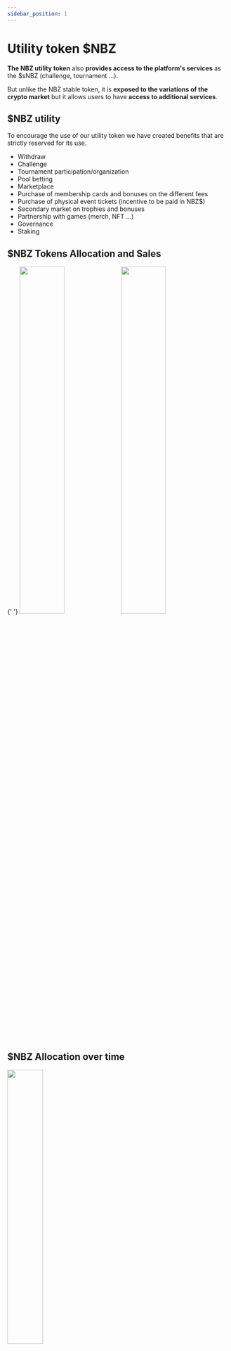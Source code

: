 ```yaml
---
sidebar_position: 1
---
```


# Utility token $NBZ

**The NBZ utility token** also **provides access to the platform's services** as the $sNBZ (challenge, tournament ...).

But unlike the NBZ stable token, it is **exposed to the variations of the crypto market** but it allows users to have **access to additional services**.

## $NBZ utility

To encourage the use of our utility token we have created benefits that are strictly reserved for its use.

- Withdraw
- Challenge
- Tournament participation/organization
- Pool betting
- Marketplace
- Purchase of membership cards and bonuses on the different fees
- Purchase of physical event tickets (incentive to be paid in NBZ$)
- Secondary market on trophies and bonuses
- Partnership with games (merch, NFT ...)
- Governance
- Staking

## $NBZ Tokens Allocation and Sales

<div
  style={{
    display: 'flex',
    flexDirection: 'column',
    alignItems: 'center',
    marginTop: '2rem',
    marginBottom: '3rem',
  }}
>
  <div
    style={{
      display: 'flex',
      flexDirection: 'row',
      alignItems: 'center',
      justifyContent: 'space-around',
    }}
  >
    {' '}
    <img src="/img/tokenomics.png" width="45%" />
    <img src="/img/sales.png" width="45%" />
  </div>
</div>

## $NBZ Allocation over time

<div style={{ display: 'flex', flexDirection: 'column', marginTop: '3rem' }}>
  <img src="/img/allocation-legends.png" width="40%" />
  <img
    src="/img/allocation.png"
    width="90%"
    style={{ margin: '0 auto', marginTop: '2rem' }}
  />
</div>

